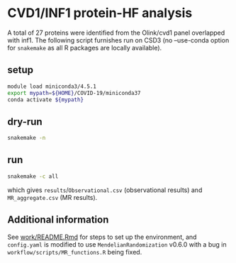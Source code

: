 # CVD1/INF1 protein-HF analysis

A total of 27 proteins were identified from the Olink/cvd1 panel overlapped with inf1. The following script furnishes run on CSD3 (no --use-conda option for `snakemake` as all R packages are locally available).

## setup

```bash
module load miniconda3/4.5.1
export mypath=${HOME}/COVID-19/miniconda37
conda activate ${mypath}
```

## dry-run

```bash
snakemake -n
```

## run

```bash
snakemake -c all
```

which gives `results`/`Observational.csv` (observational results) and `MR_aggregate.csv` (MR results).

## Additional information

See [work/README.Rmd](work/README.Rmd) for steps to set up the environment, and `config.yaml` is modified to use `MendelianRandomization` v0.6.0 with a bug in `workflow/scripts/MR_functions.R` being fixed.
